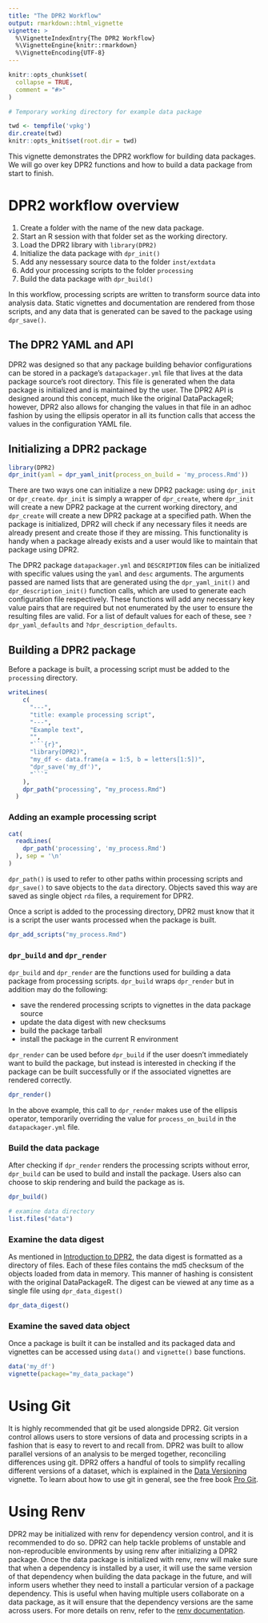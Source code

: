 ```yaml
---
title: "The DPR2 Workflow"
output: rmarkdown::html_vignette
vignette: >
  %\VignetteIndexEntry{The DPR2 Workflow}
  %\VignetteEngine{knitr::rmarkdown}
  %\VignetteEncoding{UTF-8}
---
```


```r
knitr::opts_chunk$set(
  collapse = TRUE,
  comment = "#>"
)

# Temporary working directory for example data package

twd <- tempfile('vpkg')
dir.create(twd)
knitr::opts_knit$set(root.dir = twd)
```

This vignette demonstrates the DPR2 workflow for building data packages. We will go over key DPR2 functions and how to build a data package from start to finish.

# DPR2 workflow overview

1. Create a folder with the name of the new data package.
2. Start an R session with that folder set as the working directory.
3. Load the DPR2 library with `library(DPR2)`
4. Initialize the data package with `dpr_init()`
5. Add any nessessary source data to the folder `inst/extdata`
6. Add your processing scripts to the folder `processing`
7. Build the data package with `dpr_build()`

In this workflow, processing scripts are written to transform source data into analysis data. Static vignettes and documentation are rendered from those scripts, and any data that is generated can be saved to the package using `dpr_save()`.

## The DPR2 YAML and API

DPR2 was designed so that any package building behavior configurations can be stored in a package's `datapackager.yml` file that lives at the data package source's root directory. This file is generated when the data package is initialized and is maintained by the user. The DPR2 API is designed around this concept, much like the original DataPackageR; however, DPR2 also allows for changing the values in that file in an adhoc fashion by using the ellipsis operator in all its function calls that access the values in the configuration YAML file. 

## Initializing a DPR2 package

```r
library(DPR2)
dpr_init(yaml = dpr_yaml_init(process_on_build = 'my_process.Rmd'))
```

There are two ways one can initialize a new DPR2 package: using `dpr_init` or `dpr_create`. `dpr_init` is simply a wrapper of `dpr_create`, where `dpr_init` will create a new DPR2 package at the current working directory, and `dpr_create` will create a new DPR2 package at a specified path. When the package is initialized, DPR2 will check if any necessary files it needs are already present and create those if they are missing. This functionality is handy when a package already exists and a user would like to maintain that package using DPR2.

The DPR2 package `datapackager.yml` and `DESCRIPTION` files can be initialized with specific values using the `yaml` and `desc` arguments. The arguments passed are named lists that are generated using the `dpr_yaml_init()` and `dpr_description_init()` function calls, which are used to generate each  configuration file respectively. These functions will add any necessary key value pairs that are required but not enumerated by the user to ensure the resulting files are valid. For a list of default values for each of these, see `?dpr_yaml_defaults` and `?dpr_description_defaults`.

## Building a DPR2 package

Before a package is built, a processing script must be added to the `processing` directory.

```r
writeLines(
    c(
      "---",
      "title: example processing script",
      "---",
      "Example text",
      "",
      "```{r}",
      "library(DPR2)",
      "my_df <- data.frame(a = 1:5, b = letters[1:5])",
      "dpr_save('my_df')",
      "```"
    ),
    dpr_path("processing", "my_process.Rmd")
  )
```

### Adding an example processing script

```r
cat(
  readLines(
    dpr_path('processing', 'my_process.Rmd')
  ), sep = '\n'
)
```

`dpr_path()` is used to refer to other paths within processing scripts and `dpr_save()` to save objects to the `data` directory. Objects saved this way are saved as single object `rda` files, a requirement for DPR2.

Once a script is added to the processing directory, DPR2 must know that it is a script the user wants processed when the package is built. 

```r
dpr_add_scripts("my_process.Rmd")
```

### `dpr_build` and `dpr_render`

`dpr_build` and `dpr_render` are the functions used for building a data package from processing scripts. `dpr_build` wraps `dpr_render` but in addition may do the following:

* save the rendered processing scripts to vignettes in the data package source
* update the data digest with new checksums
* build the package tarball 
* install the package in the current R environment

`dpr_render` can be used before `dpr_build` if the user doesn't immediately want to build the package, but instead is interested in checking if the package can be built successfully or if the associated vignettes are rendered correctly.

```r
dpr_render()
```

In the above example, this call to `dpr_render` makes use of the ellipsis operator, temporarily overriding the value for `process_on_build` in the `datapackager.yml` file.

### Build the data package

After checking if `dpr_render` renders the processing scripts without error, `dpr_build` can be used to build and install the package. Users also can choose to skip rendering and build the package as is.

```r
dpr_build()

# examine data directory
list.files("data")
```

### Examine the data digest

As mentioned in [Introduction to DPR2](dpr2_introduction.html), the data digest is formatted as a directory of files. Each of these files contains the md5 checksum of the objects loaded from data in memory. This manner of hashing is consistent with the original DataPackageR. The digest can be viewed at any time as a single file using `dpr_data_digest()`

```r
dpr_data_digest()
```

### Examine the saved data object

Once a package is built it can be installed and its packaged data and vignettes can be accessed using `data()` and `vignette()` base functions.

```r
data('my_df')
vignette(package="my_data_package")
```

# Using Git

It is highly recommended that git be used alongside DPR2. Git version control allows users to store versions of data and processing scripts in a fashion that is easy to revert to and recall from. DPR2 was built to allow parallel versions of an analysis to be merged together, reconciling differences using git. DPR2 offers a handful of tools to simplify recalling different versions of a dataset, which is explained in the [Data Versioning](data_versioning.html) vignette. To learn about how to use git in general, see the free book [Pro Git](https://git-scm.com/book/en/v2).

# Using Renv

DPR2 may be initialized with renv for dependency version control, and it is recommended to do so. DPR2 can help tackle problems of unstable and non-reproducible environments by using renv after initializing a DPR2 package. Once the data package is initialized with renv, renv will make sure that when a dependency is installed by a user, it will use the same version of that dependency when building the data package in the future, and will inform users whether they need to install a particular version of a package dependency. This is useful when having multiple users collaborate on a data package, as it will ensure that the dependency versions are the same across users. For more details on renv, refer to the [renv documentation](https://docs.posit.co/ide/user/ide/guide/environments/r/renv.html).

